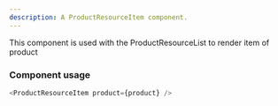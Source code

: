 ```yaml
---
description: A ProductResourceItem component.
---
```


This component is used with the ProductResourceList to render item of product

### Component usage

```js
<ProductResourceItem product={product} />
```
